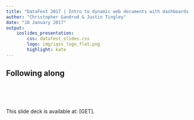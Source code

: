 ```yaml
---
title: "DataFest 2017 | Intro to dynamic web documents with dashboards and Shiny"
author: "Christopher Gandrud & Justin Tingley"
date: "18 January 2017"
output:
    ioslides_presentation:
        css: datafest_slides.css
        logo: img/iqss_logo_flat.png
        highlight: kate
---
```


## Following along

<br>
<br>
<br>

This slide deck is available at: [GET].
